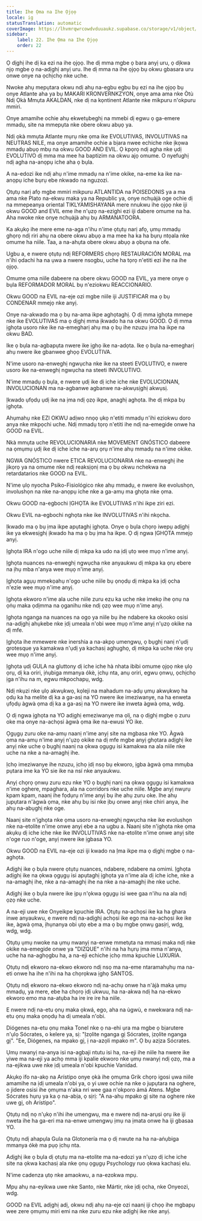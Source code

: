 ```yaml
---
title: Ihe Ọma na Ihe Ọjọọ
locale: ig
statusTranslation: automatic
coverImage: https://lhvmrqwrcowdvduuaukz.supabase.co/storage/v1/object/public/strapi-uploads/small_cover-educacion-fundamental.webp-2d51a7828a2b1309555be27f7e2a61a0.webp
sidebar:
    label: 22. Ihe Ọma na Ihe Ọjọọ
    order: 22
---
```

Ọ dịghị ihe dị ka ezi na ihe ọjọọ. Ihe dị mma mgbe ọ bara anyị uru, ọ dịkwa njọ mgbe ọ na-adịghị anyị uru. Ihe dị mma na ihe ọjọọ bụ okwu gbasara uru onwe onye na ọchịchọ nke uche.

Nwoke ahụ mepụtara okwu ndị ahụ na-egbu egbu bụ ezi na ihe ọjọọ bụ onye Atlante aha ya bụ MAKARI KRONVERNKZYON, onye ama ama nke Òtù Ndị Ọkà Mmụta AKALDAN, nke dị na kọntinent Atlante nke mikpuru n'okpuru mmiri.

Onye amamihe ochie ahụ ekwetụbeghị na mmebi dị egwu ọ ga-emere mmadụ, site na mmepụta nke obere okwu abụọ ya.

Ndị ọkà mmụta Atlante mụrụ nke ọma ike EVOLUTIVAS, INVOLUTIVAS na NEUTRAS NILE, ma onye amamihe ochie a bịara nwee echiche nke ịkọwa mmadụ abụọ mbụ na okwu GOOD AND EVIL. Ọ kpọrọ ndị agha nke ụdị EVOLUTIVO dị mma ma mee ha baptizim na okwu ajọ omume. O nyefughị ndị agha na-anọpụ iche aha ọ bụla.

A na-edozi ike ndị ahụ n'ime mmadụ na n'ime okike, na-eme ka ike na-anọpụ iche bụrụ ebe nkwado na nguzozi.

Ọtụtụ narị afọ mgbe mmiri mikpuru ATLANTIDA na POISEDONIS ya a ma ama nke Plato na-ekwu maka ya na Republic ya, onye nchụàjà oge ochie dị na mmepeanya oriental TIKLYAMISHAYANA mere nnukwu ihe ọjọọ nke iji okwu GOOD and EVIL eme ihe n'ụzọ na-ezighi ezi iji dabere omume na ha. Aha nwoke nke onye nchụàjà ahụ bụ ARMANATOORA.

Ka akụkọ ihe mere eme na-aga n'ihu n'ime ọtụtụ narị afọ, ụmụ mmadụ ghọrọ ndị riri ahụ na obere okwu abụọ a ma mee ha ka ha bụrụ ntọala nke omume ha niile. Taa, a na-ahụta obere okwu abụọ a ọbụna na ofe.

Ugbu a, e nwere ọtụtụ ndị REFORMERS chọrọ RESTAURACIÓN MORAL ma n'ihi ọdachi ha na ụwa a nwere nsogbu, uche ha tọrọ n'etiti ezi ihe na ihe ọjọọ.

Omume ọma niile dabeere na obere okwu GOOD na EVIL, ya mere onye ọ bụla REFORMADOR MORAL bụ n'eziokwu REACCIONARIO.

Okwu GOOD na EVIL na-eje ozi mgbe niile iji JUSTIFICAR ma ọ bụ CONDENAR mmejọ nke anyị.

Onye na-akwado ma ọ bụ na-ama ikpe aghọtaghị. Ọ dị mma ịghọta mmepe nke ike EVOLUTIVAS ma ọ dịghị mma ịkwado ha na okwu GOOD. Ọ dị mma ịghọta usoro nke ike na-emegharị ahụ ma ọ bụ ihe nzuzu ịma ha ikpe na okwu BAD.

Ike ọ bụla na-agbapụta nwere ike ịghọ ike na-adọta. Ike ọ bụla na-emegharị ahụ nwere ike gbanwee ghọọ EVOLUTIVA.

N'ime usoro na-enweghị ngwụcha nke ike na steeti EVOLUTIVO, e nwere usoro ike na-enweghị ngwụcha na steeti INVOLUTIVO.

N'ime mmadụ ọ bụla, e nwere ụdị ike dị iche iche nke EVOLUCIONAN, INVOLUCIONAN ma na-agbanwe agbanwe na-akwụsịghị akwụsị.

Ịkwado ụfọdụ ụdị ike na ịma ndị ọzọ ikpe, anaghị aghọta. Ihe dị mkpa bụ ịghọta.

Ahụmahụ nke EZI OKWU adịwo nnọọ ụkọ n'etiti mmadụ n'ihi eziokwu doro anya nke mkpọchi uche. Ndị mmadụ tọrọ n'etiti ihe ndị na-emegide onwe ha GOOD na EVIL.

Nkà mmụta uche REVOLUCIONARIA nke MOVEMENT GNÓSTICO dabeere na ọmụmụ ụdị ike dị iche iche na-arụ ọrụ n'ime ahụ mmadụ na n'ime okike.

NGWA GNÓSTICO nwere ETICA REVOLUCIONARIA nke na-enweghị ihe jikọrọ ya na omume nke ndị reaksịọnị ma ọ bụ okwu nchekwa na retardatarios nke GOOD na EVIL.

N'ime ụlọ nyocha Psiko-Fisiológico nke ahụ mmadụ, e nwere ike evolushọn, involushọn na nke na-anọpụ iche nke a ga-amụ ma ghọta nke ọma.

Okwu GOOD na-egbochi ỊGHỌTA ike EVOLUTIVAS n'ihi ikpe ziri ezi.

Okwu EVIL na-egbochi nghọta nke ike INVOLUTIVAS n'ihi nkọcha.

Ịkwado ma ọ bụ ịma ikpe apụtaghị ịghọta. Onye ọ bụla chọrọ iwepụ adịghị ike ya ekwesịghị ịkwado ha ma ọ bụ ịma ha ikpe. Ọ dị ngwa ỊGHỌTA mmejọ anyị.

Ịghọta IRA n'ogo uche niile dị mkpa ka udo na ịdị ụtọ wee mụọ n'ime anyị.

Ịghọta nuances na-enweghị ngwụcha nke anyaukwu dị mkpa ka ọrụ ebere na ịhụ mba n'anya wee mụọ n'ime anyị.

Ịghọta agụụ mmekọahụ n'ogo uche niile bụ ọnọdụ dị mkpa ka ịdị ọcha n'ezie wee mụọ n'ime anyị.

Ịghọta ekworo n'ime ala uche niile zuru ezu ka uche nke imekọ ihe ọnụ na ọṅụ maka ọdịmma na ọganihu nke ndị ọzọ wee mụọ n'ime anyị.

Ịghọta nganga na nuances na ogo ya niile bụ ihe ndabere ka okooko osisi na-adịghị ahụkebe nke ịdị umeala n'obi wee mụọ n'ime anyị n'ụzọ okike na dị mfe.

Ịghọta ihe mmewere nke inershia a na-akpọ umengwụ, ọ bụghị nanị n'ụdị grotesque ya kamakwa n'ụdị ya kachasị aghụghọ, dị mkpa ka uche nke ọrụ wee mụọ n'ime anyị.

Ịghọta ụdị GULA na gluttony dị iche iche hà nhata ibibi omume ọjọọ nke ụlọ ọrụ, dị ka oriri, ịṅụbiga mmanya ókè, ịchụ nta, anụ oriri, egwu ọnwụ, ọchịchọ ịga n'ihu na m, egwu mkpochapụ, wdg.

Ndị nkụzi nke ụlọ akwụkwọ, kọleji na mahadum na-adụ ụmụ akwụkwọ ha ọdụ ka ha melite dị ka a ga-asị na YO nwere ike imeziwanye, na ha enweta ụfọdụ àgwà ọma dị ka a ga-asị na YO nwere ike inweta àgwà ọma, wdg.

Ọ dị ngwa ịghọta na YO adịghị emeziwanye ma ọlị, na ọ dịghị mgbe ọ zuru oke ma onye na-achọsi àgwà ọma ike na-ewusi YO ike.

Ọgụgụ zuru oke na-amụ naanị n'ime anyị site na mgbasa nke YO. Àgwà ọma na-amụ n'ime anyị n'ụzọ okike na dị mfe mgbe anyị ghọtara adịghị ike anyị nke uche ọ bụghị naanị na ọkwa ọgụgụ isi kamakwa na ala niile nke uche na nke a na-amaghị ihe.

Ịchọ imeziwanye ihe nzuzu, ịchọ ịdị nsọ bụ ekworo, ịgba àgwà ọma mmụba pụtara ime ka YO sie ike na nsí nke anyaukwu.

Anyị chọrọ ọnwụ zuru ezu nke YO ọ bụghị nanị na ọkwa ọgụgụ isi kamakwa n'ime oghere, mpaghara, ala na corridors nke uche niile. Mgbe anyị nwụrụ kpam kpam, naanị ihe fọdụrụ n'ime anyị bụ ihe ahụ zuru oke. Ihe ahụ jupụtara n'àgwà ọma, nke ahụ bụ isi nke ịbụ onwe anyị nke chiri anya, ihe ahụ na-abụghị nke oge.

Naanị site n'ịghọta nke ọma usoro na-enweghị ngwụcha nke ike evolushọn nke na-etolite n'ime onwe anyị ebe a na ugbu a. Naanị site n'ịghọta nke ọma akụkụ dị iche iche nke ike INVOLUTIVAS nke na-etolite n'ime onwe anyị site n'oge ruo n'oge, anyị nwere ike ịgbasa YO.

Okwu GOOD na EVIL na-eje ozi iji kwado na Ịma ikpe ma ọ dịghị mgbe ọ na-aghọta.

Adịghị ike ọ bụla nwere ọtụtụ nuances, ndabere, ndabere na omimi. Ịghọta adịghị ike na ọkwa ọgụgụ isi apụtaghị ịghọta ya n'ime ala dị iche iche, nke a na-amaghị ihe, nke a na-amaghị ihe na nke a na-amaghị ihe nke uche.

Adịghị ike ọ bụla nwere ike ịpụ n'ọkwa ọgụgụ isi wee gaa n'ihu na ala ndị ọzọ nke uche.

A na-eji uwe nke Onyeikpe kpuchie IRA. Ọtụtụ na-achọsi ike ka ha ghara inwe anyaukwu, e nwere ndị na-adịghị achọsi ike ego ma na-achọsi ike ike ike, àgwà ọma, ịhụnanya obi ụtọ ebe a ma ọ bụ mgbe ọnwụ gasịrị, wdg, wdg, wdg.

Ọtụtụ ụmụ nwoke na ụmụ nwanyị na-enwe mmetụta na mmasị maka ndị nke okike na-emegide onwe ya "DIZQUE" n'ihi na ha hụrụ ịma mma n'anya, uche ha na-aghọgbu ha, a na-eji echiche ịchọ mma kpuchie LUXURIA.

Ọtụtụ ndị ekworo na-ekwo ekworo ndị nsọ ma na-eme ntaramahụhụ ma na-eti onwe ha ihe n'ihi na ha chọrọkwa ịghọ SANTOS.

Ọtụtụ ndị ekworo na-ekwo ekworo ndị na-achụ onwe ha n'àjà maka ụmụ mmadụ, ya mere, ebe ha chọrọ ịdị ukwuu, ha na-akwa ndị ha na-ekwo ekworo emo ma na-atụba ha ire ire ire ha niile.

E nwere ndị na-etu ọnụ maka ọkwá, ego, aha na ùgwù, e nwekwara ndị na-etu ọnụ maka ọnọdụ ha dị umeala n'obi.

Diógenes na-etu ọnụ maka Tonel nke ọ na-ehi ụra ma mgbe ọ bịarutere n'ụlọ Sócrates, o kelere ya, sị: "Ịzọlite nganga gị Sócrates, ịzọlite nganga gị". "Ee, Diógenes, na mpako gị, ị na-azọli mpako m". Ọ bụ azịza Sócrates.

Ụmụ nwanyị na-anya isi na-agbaji ntutu isi ha, na-eji ihe niile ha nwere ike yiwe ma na-eji ya achọ mma iji kpalie ekworo nke ụmụ nwanyị ndị ọzọ, ma a na-ejikwa uwe nke ịdị umeala n'obi kpuchie Vanidad.

Akụkọ ifo na-akọ na Arístipo onye ọkà ihe ọmụma Grik chọrọ igosi ụwa niile amamihe na ịdị umeala n'obi ya, o yi uwe ochie na nke o jupụtara na oghere, o jidere osisi ihe ọmụma n'aka nri wee gaa n'okporo ámá Atens. Mgbe Sócrates hụrụ ya ka ọ na-abịa, ọ sịrị: "A na-ahụ mpako gị site na oghere nke uwe gị, oh Arístipo".

Ọtụtụ ndị nọ n'ụkọ n'ihi ihe umengwụ, ma e nwere ndị na-arụsi ọrụ ike iji nweta ihe ha ga-eri ma na-enwe umengwụ ịmụ na ịmata onwe ha iji gbasaa YO.

Ọtụtụ ndị ahapụla Gula na Glotonería ma ọ dị nwute na ha na-aṅụbiga mmanya ókè ma pụọ ịchụ nta.

Adịghị ike ọ bụla dị ọtụtụ ma na-etolite ma na-edozi ya n'ụzọ dị iche iche site na ọkwa kachasị ala nke ọnụ ọgụgụ Psychology ruo ọkwa kachasị elu.

N'ime cadenza ụtọ nke amaokwu, a na-ezokwa mpụ.

Mpụ ahụ na-eyikwa uwe nke Santo, nke Mártir, nke ịdị ọcha, nke Onyeozi, wdg.

GOOD na EVIL adịghị adị, okwu ndị ahụ na-eje ozi naanị iji chọọ ihe mgbapụ wee zere ọmụmụ miri emi na nke zuru ezu nke adịghị ike nke anyị.

